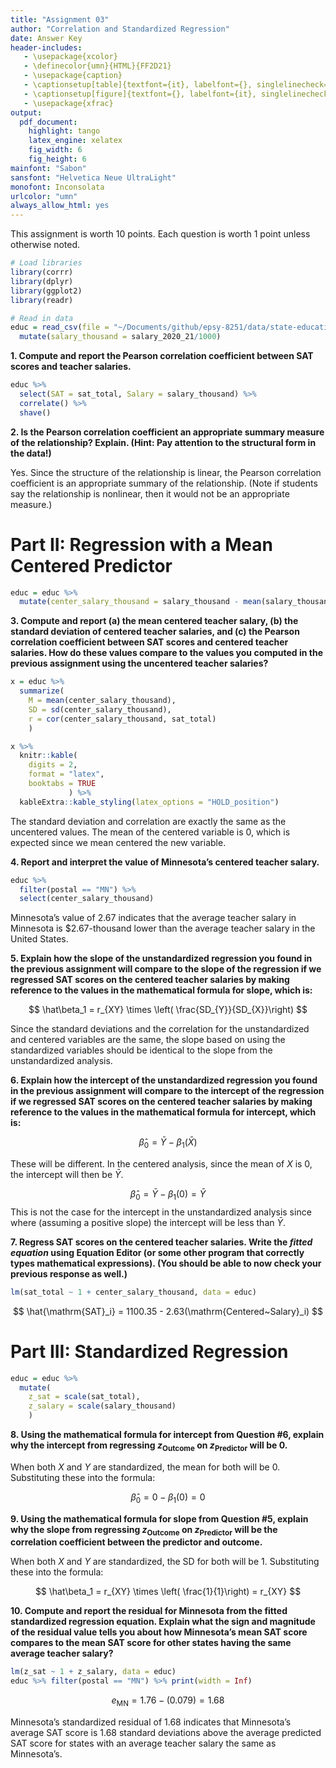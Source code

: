```yaml
---
title: "Assignment 03"
author: "Correlation and Standardized Regression"
date: Answer Key
header-includes:
   - \usepackage{xcolor}
   - \definecolor{umn}{HTML}{FF2D21}
   - \usepackage{caption}
   - \captionsetup[table]{textfont={it}, labelfont={}, singlelinecheck=false, labelsep=newline}
   - \captionsetup[figure]{textfont={}, labelfont={it}, singlelinecheck=false, labelsep=period}
   - \usepackage{xfrac}
output: 
  pdf_document:
    highlight: tango
    latex_engine: xelatex
    fig_width: 6
    fig_height: 6
mainfont: "Sabon"
sansfont: "Helvetica Neue UltraLight"
monofont: Inconsolata
urlcolor: "umn"
always_allow_html: yes
---
```


\frenchspacing



This assignment is worth 10 points. Each question is worth 1 point unless otherwise noted.

```r
# Load libraries
library(corrr)
library(dplyr)
library(ggplot2)
library(readr)

# Read in data
educ = read_csv(file = "~/Documents/github/epsy-8251/data/state-education.csv") %>% 
  mutate(salary_thousand = salary_2020_21/1000)
```

\vspace{3em}



**1. Compute and report the Pearson correlation coefficient between SAT scores and teacher salaries.**

```r
educ %>%
  select(SAT = sat_total, Salary = salary_thousand) %>%
  correlate() %>%
  shave()
```

\vspace{1em}

**2. Is the Pearson correlation coefficient an appropriate summary measure of the relationship? Explain. (Hint: Pay attention to the structural form in the data!)**

Yes. Since the structure of the relationship is linear, the Pearson correlation coefficient is an appropriate summary of the relationship. (Note if students say the relationship is nonlinear, then it would not be an appropriate measure.)

# Part II: Regression with a Mean Centered Predictor

```r
educ = educ %>% 
  mutate(center_salary_thousand = salary_thousand - mean(salary_thousand))
```

**3. Compute and report (a) the mean centered teacher salary, (b) the standard deviation of centered teacher salaries, and (c) the Pearson correlation coefficient between SAT scores and centered teacher salaries. How do these values compare to the values you computed in the previous assignment using the uncentered teacher salaries?**

```r
x = educ %>% 
  summarize(
    M = mean(center_salary_thousand), 
    SD = sd(center_salary_thousand), 
    r = cor(center_salary_thousand, sat_total)
    )

x %>%
  knitr::kable(
    digits = 2,
    format = "latex",
    booktabs = TRUE
             ) %>%
  kableExtra::kable_styling(latex_options = "HOLD_position")
```

The standard deviation and correlation are exactly the same as the uncentered values. The mean of the centered variable is 0, which is expected since we mean centered the new variable.

\vspace{1em}

**4. Report and interpret the value of Minnesota's centered teacher salary.**

```r
educ %>% 
  filter(postal == "MN") %>% 
  select(center_salary_thousand)
```

Minnesota's value of $2.67$ indicates that the average teacher salary in Minnesota is \$2.67-thousand lower than the average teacher salary in the United States.

\pagebreak

**5. Explain how the slope of the unstandardized regression you found in the previous assignment will compare to the slope of the regression if we regressed SAT scores on the centered teacher salaries by making reference to the values in the mathematical formula for slope, which is:**

$$
\hat\beta_1 = r_{XY} \times \left( \frac{SD_{Y}}{SD_{X}}\right)
$$

Since the standard deviations and the correlation for the unstandardized and centered variables are the same, the slope based on using the standardized variables should be identical to the slope from the unstandardized analysis.

\vspace{1em}

**6. Explain how the intercept of the unstandardized regression you found in the previous assignment will compare to the intercept of the regression if we regressed SAT scores on the centered teacher salaries by making reference to the values in the mathematical formula for intercept, which is:**

$$
\hat\beta_0 = \bar{Y} - \beta_1(\bar{X})
$$

These will be different. In the centered analysis, since the mean of $X$ is 0, the intercept will then be $\bar{Y}$.

$$
\hat\beta_0 = \bar{Y} - \beta_1(0) = \bar{Y}
$$
This is not the case for the intercept in the unstandardized analysis since where (assuming a positive slope) the intercept will be less than $\bar{Y}$.

\vspace{1em}

**7. Regress SAT scores on the centered teacher salaries. Write the *fitted equation* using Equation Editor (or some other program that correctly types mathematical expressions). (You should be able to now check your previous response as well.)**

```r
lm(sat_total ~ 1 + center_salary_thousand, data = educ)
```



$$
\hat{\mathrm{SAT}_i} = 1100.35 - 2.63(\mathrm{Centered~Salary}_i)
$$

# Part III: Standardized Regression

```r
educ = educ %>% 
  mutate(
    z_sat = scale(sat_total), 
    z_salary = scale(salary_thousand)
    )
```

**8. Using the mathematical formula for intercept from Question \#6, explain why the intercept from regressing $z_{\mathrm{Outcome}}$ on $z_{\mathrm{Predictor}}$ will be 0.**

When both $X$ and $Y$ are standardized, the mean for both will be 0. Substituting these into the formula: 

$$
\hat\beta_0 = 0 - \beta_1(0) = 0
$$

\vspace{1em}

**9. Using the mathematical formula for slope from Question \#5, explain why the slope from regressing $z_{\mathrm{Outcome}}$ on $z_{\mathrm{Predictor}}$ will be the correlation coefficient between the predictor and outcome.**

When both $X$ and $Y$ are standardized, the SD for both will be 1. Substituting these into the formula:

$$
\hat\beta_1 = r_{XY} \times \left( \frac{1}{1}\right) = r_{XY}
$$

\pagebreak

**10. Compute and report the residual for Minnesota from the fitted standardized regression equation. Explain what the sign and magnitude of the residual value tells you about how Minnesota's mean SAT score compares to the mean SAT score for other states having the same average teacher salary?**

```r
lm(z_sat ~ 1 + z_salary, data = educ)
educ %>% filter(postal == "MN") %>% print(width = Inf)
```

$$
e_{\mathrm{MN}} = 1.76 - (0.079) = 1.68
$$

Minnesota's standardized residual of 1.68 indicates that Minnesota's average SAT score is 1.68 standard deviations above the average predicted SAT score for states with an average teacher salary the same as Minnesota's.

